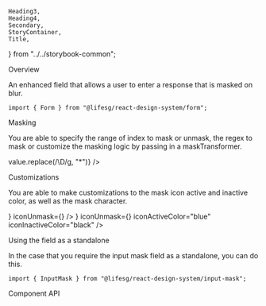     Heading3,
    Heading4,
    Secondary,
    StoryContainer,
    Title,
} from "../../storybook-common";

<Meta title="Form/InputMask" component={Form.InputMask} />

<Title>Form.InputMask</Title>

<Secondary>Overview</Secondary>

An enhanced field that allows a user to enter a response that is masked on blur.

```tsx
import { Form } from "@lifesg/react-design-system/form";
```

<Canvas>
    <Story name="Field">
        <StoryContainer>
            <Container>
                <Form.InputMask
                    label="This is the mask field with no input"
                    maskRange={[2, 5]}
                />
                <Form.InputMask
                    label="This is the mask field with input"
                    value="S1234567D"
                    maskRange={[2, 5]}
                />
                <Form.InputMask
                    label="This is the error state"
                    errorMessage="Input is required"
                />
                <Form.InputMask
                    label="This is the readonly state with no pre-filled value"
                    readOnly
                />
                <Form.InputMask
                    label="This is the readonly state with pre-filled value"
                    value="S1234567D"
                    maskRange={[2, 5]}
                    readOnly
                />
            </Container>
        </StoryContainer>
    </Story>
</Canvas>

<Heading3>Masking</Heading3>

You are able to specify the range of index to mask or unmask, the regex to mask or customize the masking logic by passing in a maskTransformer.

<Canvas>
    <Story name="Masking">
        <StoryContainer>
            <Container>
                <Form.InputMask
                    label="Set mask range to [2,5]"
                    value="S1234567D"
                    maskRange={[2, 5]}
                />
                <Form.InputMask
                    label="Set mask range to [2,100]"
                    value="S1234567D"
                    maskRange={[2, 100]}
                />
                <Form.InputMask
                    label="Set mask range to [100,2] (auto-determines start and end index)"
                    value="S1234567D"
                    maskRange={[100, 2]}
                />
                <Form.InputMask
                    label="Set mask range to [100,100]"
                    value="S1234567D"
                    maskRange={[100, 100]}
                />
                <Form.InputMask
                    label="Set unmask range to [1,4]"
                    value="S1234567D"
                    unmaskRange={[1, 4]}
                />
                <Form.InputMask
                    label="Set mask regex to /\D/g"
                    value="S1234567D"
                    maskRegex={/\D/g}
                />
                <Form.InputMask
                    label="Set mask transformer that replaces non-digit character with *"
                    value="S1234567D"
                    maskTransformer={(value) => value.replace(/\D/g, "*")}
                />
            </Container>
        </StoryContainer>
    </Story>
</Canvas>

<Heading3>Customizations</Heading3>

You are able to make customizations to the mask icon active and inactive color, as well as the mask character.

<Canvas>
    <Story name="With customizations">
        <StoryContainer>
            <Container>
                <Form.InputMask
                    label="Set mask icon inactive color to #2a2b2b"
                    maskRange={[2, 5]}
                    iconInactiveColor="#2a2b2b"
                />
                <Form.InputMask
                    label="Set mask icon active color to red"
                    value="S1234567D"
                    maskRange={[2, 5]}
                    iconActiveColor="red"
                />
                <Form.InputMask
                    label="Set mask character to '*'"
                    value="S1234567D"
                    maskRange={[2, 5]}
                    maskChar="*"
                />
                <Form.InputMask
                    label="Overwrite mask and unmask icon"
                    value="S1234567D"
                    maskRange={[2, 5]}
                    iconMask={<ToggleOffFillIcon />}
                    iconUnmask={<ToggleOffIcon />}
                />
                <Form.InputMask
                    label="Overwrite mask and unmask icon and their active and inactive colors"
                    value="S1234567D"
                    maskRange={[2, 5]}
                    iconMask={<ToggleOffFillIcon />}
                    iconUnmask={<ToggleOffIcon />}
                    iconActiveColor="blue"
                    iconInactiveColor="black"
                />
            </Container>
        </StoryContainer>
    </Story>
</Canvas>

<Heading3>Using the field as a standalone</Heading3>

In the case that you require the input mask field as a standalone, you can do this.

```tsx
import { InputMask } from "@lifesg/react-design-system/input-mask";
```

<Canvas>
    <Story name="Standalone usage">
        <StoryContainer>
            <Container>
                <InputMask value="S1234567D" maskRange={[2, 5]} />
            </Container>
        </StoryContainer>
    </Story>
</Canvas>

<Secondary>Component API</Secondary>

<PropsTable />
